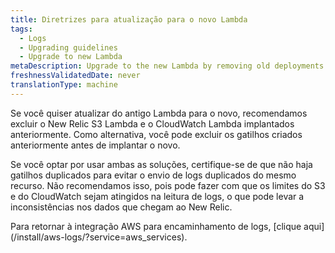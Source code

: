 ```yaml
---
title: Diretrizes para atualização para o novo Lambda
tags:
  - Logs
  - Upgrading guidelines
  - Upgrade to new Lambda
metaDescription: Upgrade to the new Lambda by removing old deployments and avoiding duplicate triggers for consistent data flow to New Relic.
freshnessValidatedDate: never
translationType: machine
---
```


Se você quiser atualizar do antigo Lambda para o novo, recomendamos excluir o New Relic S3 Lambda e o CloudWatch Lambda implantados anteriormente. Como alternativa, você pode excluir os gatilhos criados anteriormente antes de implantar o novo.

Se você optar por usar ambas as soluções, certifique-se de que não haja gatilhos duplicados para evitar o envio de logs duplicados do mesmo recurso. Não recomendamos isso, pois pode fazer com que os limites do S3 e do CloudWatch sejam atingidos na leitura de logs, o que pode levar a inconsistências nos dados que chegam ao New Relic.

<Callout variant="tip">
  Para retornar à integração AWS para encaminhamento de logs, [clique aqui](/install/aws-logs/?service=aws_services).
</Callout>